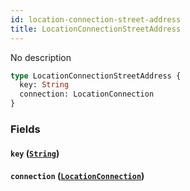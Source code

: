 ```yaml
---
id: location-connection-street-address
title: LocationConnectionStreetAddress
---
```


No description

```graphql
type LocationConnectionStreetAddress {
  key: String
  connection: LocationConnection
}
```

### Fields

#### `key` ([`String`](/v1/scalars/string))

#### `connection` ([`LocationConnection`](/v1/objects/location-connection))
